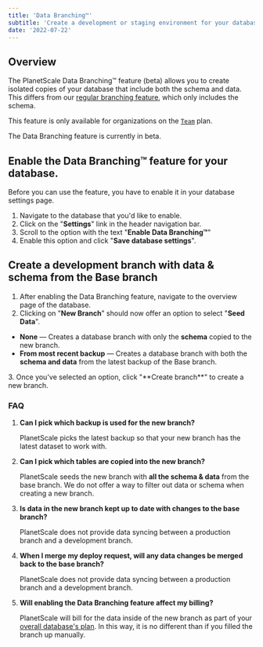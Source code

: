 ```yaml
---
title: 'Data Branching™'
subtitle: 'Create a development or staging environment for your database pre-seeded with data and schema'
date: '2022-07-22'
---
```



## Overview

The PlanetScale Data Branching&trade; feature (beta) allows you to create isolated copies of your database that include both the schema and data. This differs from our [regular branching feature](/docs/concepts/branching), which only includes the schema.

This feature is only available for organizations on the [`Team`](/pricing) plan.

<InfoBlock type='note'>The Data Branching feature is currently in beta.</InfoBlock>

## Enable the Data Branching&trade; feature for your database.

Before you can use the feature, you have to enable it in your database settings page.

1. Navigate to the database that you'd like to enable.
2. Click on the "**Settings**" link in the header navigation bar.
3. Scroll to the option with the text "**Enable Data Branching&trade;**"
4. Enable this option and click "**Save database settings**".

<VimeoEmbed
  src='https://player.vimeo.com/video/763958358'
  alt='Demonstration of how to enable the Data Branching&trade; feature'
/>

## Create a development branch with data & schema from the Base branch

1. After enabling the Data Branching feature, navigate to the overview page of the database.
2. Clicking on "**New Branch**" should now offer an option to select "**Seed Data**".

- **None** &mdash; Creates a database branch with only the **schema** copied to the new branch.
- **From most recent backup** &mdash; Creates a database branch with both the **schema and data** from the latest backup of the Base branch.

<ImageBlock alt='PlanetScale dashboard new branch dialog with seed option' src={branch} />
3. Once you've selected an option, click "**Create branch**" to create a new branch.

<VimeoEmbed
  src='https://player.vimeo.com/video/763956895'
  alt='Demonstration of how to create a PlanetScale branch with data'
/>

### FAQ

1. **Can I pick which backup is used for the new branch?**

   PlanetScale picks the latest backup so that your new branch has the latest dataset to work with.

2. **Can I pick which tables are copied into the new branch?**

   PlanetScale seeds the new branch with **all the schema & data** from the base branch.
   We do not offer a way to filter out data or schema when creating a new branch.

3. **Is data in the new branch kept up to date with changes to the base branch?**

   PlanetScale does not provide data syncing between a production branch and a development branch.

4. **When I merge my deploy request, will any data changes be merged back to the base branch?**

   PlanetScale does not provide data syncing between a production branch and a development branch.

5. **Will enabling the Data Branching feature affect my billing?**

   PlanetScale will bill for the data inside of the new branch as part of your [overall database's plan](/docs/concepts/billing#planet-scale-plans). In this way, it is no different than if you filled the branch up manually.
